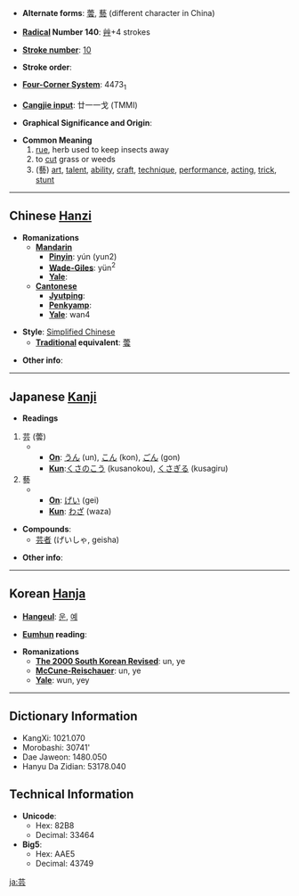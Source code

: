 * '''Alternate forms''': [[蕓]], [[藝]] (different character in China)

* '''[[Wiktionary:Chinese radical index| Radical]] Number 140''': [[Wiktionary:Chinese radical index 艸|艸]]+4 strokes

* '''[[Wiktionary:Chinese total strokes index|Stroke number]]''': [[Wiktionary:Chinese total strokes index 10|10]]

* '''Stroke order''': 

* '''[[Wiktionary:Chinese four corner index|Four-Corner System]]''': 4473<sub>1</sub>

* '''[[Wiktionary:Chinese Cangjie index|Cangjie input]]''': 廿一一戈 (TMMI)

* '''Graphical Significance and Origin''': 

* '''Common Meaning'''
*#[[rue]], herb used to keep insects away
*# to [[cut]] grass or weeds
*#(藝) [[art]], [[talent]], [[ability]], [[craft]], [[technique]], [[performance]], [[acting]], [[trick]], [[stunt]]

----

== Chinese [[Hanzi]] ==

* '''Romanizations'''
** '''[[Mandarin]]'''
*** '''[[Pinyin]]''': yún (yun2)
*** '''[[Wade-Giles]]''': yün<sup>2</sup>
*** '''[[Yale]]''': 
** '''[[Cantonese]]'''
*** '''[[Jyutping]]''':
*** '''[[Penkyamp]]''': 
*** '''[[Yale]]''': wan4

* '''Style''': [[Simplified Chinese]] 
** '''[[Traditional Chinese|Traditional]] equivalent''': [[蕓]]

* '''Other info''': 

----

== Japanese [[Kanji]] ==

* '''Readings'''
#芸 (蕓)
#** '''[[On]]''': [[うん]] (un), [[こん]] (kon), [[ごん]] (gon)
#** '''[[Kun]]''':[[くさのこう]] (kusanokou), [[くさぎる]] (kusagiru)
#藝
#** '''[[On]]''': [[げい]] (gei)
#** '''[[Kun]]''': [[わざ]] (waza)

* '''Compounds''':
** [[芸者]] (げいしゃ, geisha)

* '''Other info''':  

----

== Korean [[Hanja]] ==

* '''[[Hangeul]]''': [[운]], [[예]]

* '''[[Eumhun]] reading''': 

* '''Romanizations'''
** '''[[The 2000 South Korean Revised Romanization|The 2000 South Korean Revised]]''': un, ye
** '''[[McCune-Reischauer]]''': un, ye
** '''[[Yale]]''': wun, yey

----

== Dictionary Information ==

* KangXi: 1021.070
* Morobashi: 30741'
* Dae Jaweon: 1480.050
* Hanyu Da Zidian: 53178.040

== Technical Information ==

* '''Unicode''':
** Hex: 82B8
** Decimal: 33464
* '''Big5''':
** Hex: AAE5
** Decimal: 43749

[[ja:芸]]